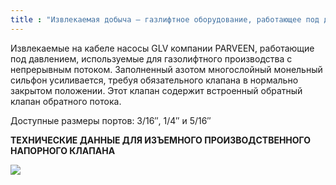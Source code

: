 ```yaml
---
title : "Извлекаемая добыча – газлифтное оборудование, работающее под давлением"
---
```


Извлекаемые на кабеле насосы GLV компании PARVEEN, работающие под давлением, используемые для газолифтного производства с непрерывным потоком. Заполненный азотом многослойный монельный сильфон усиливается, требуя обязательного клапана в нормально закрытом положении. Этот клапан содержит встроенный обратный клапан обратного потока.

Доступные размеры портов: 3/16″, 1/4″ и 5/16″

**ТЕХНИЧЕСКИЕ ДАННЫЕ ДЛЯ ИЗЪЕМНОГО ПРОИЗВОДСТВЕННОГО НАПОРНОГО КЛАПАНА**

<img src="./retrievable-production-pressure-operated-gas-lift-equipment.png" />
